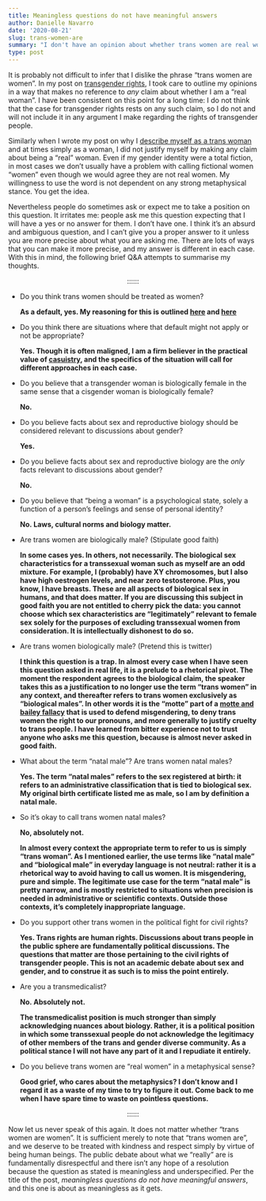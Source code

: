 ```yaml
---
title: Meaningless questions do not have meaningful answers
author: Danielle Navarro
date: '2020-08-21'
slug: trans-women-are
summary: "I don't have an opinion about whether trans women are real women, any more than I have an estimate of the number of angels that can dance on the head of a pin or a belief about the mood of Thursday."
type: post
---
```


It is probably not difficult to infer that I dislike the phrase "trans women are women". In my post on [transgender rights](/post/an-ordinary-account), I took care to outline my opinions in a way that makes no reference to *any* claim about whether I am a "real woman". I have been consistent on this point for a long time: I do not think that the case for transgender rights rests on any such claim, so I do not and will not include it in any argument I make regarding the rights of transgender people.

Similarly when I wrote my post on why I [describe myself as a trans woman](/post/a-lexical-decision) and at times simply as a woman, I did not justify myself by making any claim about being a "real" woman. Even if my gender identity were a total fiction, in most cases we don't usually have a problem with calling fictional women "women" even though we would agree they are not real women. My willingness to use the word is not dependent on any strong metaphysical stance. You get the idea.

Nevertheless people do sometimes ask or expect me to take a position on this question. It irritates me: people ask me this question expecting that I will have a yes or no answer for them. I don't have one. I think it's an absurd and ambiguous question, and I can't give you a proper answer to it unless you are more precise about what you are asking me. There are lots of ways that you can make it more precise, and my answer is different in each case. With this in mind, the following brief Q&A attempts to summarise my thoughts.

<p align="center">::::::</p>

-   Do you think trans women should be treated as women? 
    
    **As a default, yes. My reasoning for this is outlined [here](/post/an-ordinary-account) and [here](/post/a-lexical-decision)**
    

-   Do you think there are situations where that default might not apply or not be appropriate?

    **Yes. Though it is often maligned, I am a firm believer in the practical value of [casuistry](https://en.wikipedia.org/wiki/Casuistry), and the specifics of the situation will call for different approaches in each case.**


-   Do you believe that a transgender woman is biologically female in the same sense that a cisgender woman is biologically female?

    **No.**


-   Do you believe facts about sex and reproductive biology should be considered relevant to discussions about gender? 

    **Yes.**

-   Do you believe facts about sex and reproductive biology are the *only* facts relevant to discussions about gender?

    **No.**
    
-   Do you believe that "being a woman" is a psychological state, solely a function of a person's feelings and sense of personal identity? 

    **No. Laws, cultural norms and biology matter.**


-   Are trans women are biologically male? (Stipulate good faith)

    **In some cases yes. In others, not necessarily. The biological sex characteristics for a transsexual woman such as myself are an odd mixture. For example, I (probably) have XY chromosomes, but I also have high oestrogen levels, and near zero testosterone. Plus, you know, I have breasts. These are all aspects of biological sex in humans, and that does matter. If you are discussing this subject in good faith you are not entitled to cherry pick the data: you cannot choose which sex characteristics are "legitimately" relevant to female sex solely for the purposes of excluding transsexual women from consideration. It is intellectually dishonest to do so.**

-   Are trans women biologically male? (Pretend this is twitter)

    **I think this question is a trap. In almost every case when I have seen this question asked in real life, it is a prelude to a rhetorical pivot. The moment the respondent agrees to the biological claim, the speaker takes this as a justification to no longer use the term "trans women" in any context, and thereafter refers to trans women exclusively as "biological males". In other words it is the "motte" part of a [motte and bailey fallacy](https://en.wikipedia.org/wiki/Motte-and-bailey_fallacy) that is used to defend misgendering, to deny trans women the right to our pronouns, and more generally to justify cruelty to trans people. I have learned from bitter experience not to trust anyone who asks me this question, because is almost never asked in good faith.**

-   What about the term "natal male"? Are trans women natal males?

    **Yes. The term "natal males" refers to the sex registered at birth: it refers to an administrative classification that is tied to biological sex. My original birth certificate listed me as male, so I am by definition a natal male.**

-   So it's okay to call trans women natal males?

    **No, absolutely not.**
    
    **In almost every context the appropriate term to refer to us is simply "trans woman". As I mentioned earlier, the use terms like "natal male" and "biological male" in everyday language is not neutral: rather it is a rhetorical way to avoid having to call us women. It is misgendering, pure and simple. The legitimate use case for the term "natal male" is pretty narrow, and is mostly restricted to situations when precision is needed in administrative or scientific contexts. Outside those contexts, it's completely inappropriate language.**

-   Do you support other trans women in the political fight for civil rights? 

    **Yes. Trans rights are human rights. Discussions about trans people in the public sphere are fundamentally political discussions. The questions that matter are those pertaining to the civil rights of transgender people. This is not an academic debate about sex and gender, and to construe it as such is to miss the point entirely.**


-   Are you a transmedicalist?

    **No. Absolutely not.**
    
    **The transmedicalist position is much stronger than simply acknowledging nuances about biology. Rather, it is a political position in which some transsexual people do not acknowledge the legitimacy of other members of the trans and gender diverse community. As a political stance I will not have any part of it and I repudiate it entirely.**


-   Do you believe trans women are "real women" in a metaphysical sense? 

    **Good grief, who cares about the metaphysics? I don't know and I regard it as a waste of my time to try to figure it out. Come back to me when I have spare time to waste on pointless questions.**

<p align="center">::::::</p>

Now let us never speak of this again. It does not matter whether "trans women are women". It is sufficient merely to note that "trans women are", and we deserve to be treated with kindness and respect simply by virtue of being human beings. The public debate about what we "really" are is fundamentally disrespectful and there isn't any hope of a resolution because the question as stated is meaningless and underspecified. Per the title of the post, *meaningless questions do not have meaningful answers*, and this one is about as meaningless as it gets.